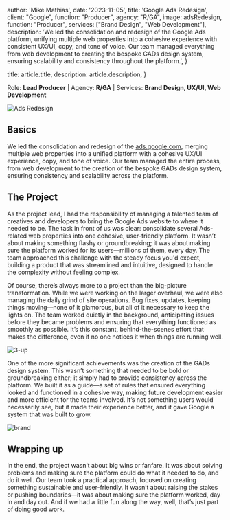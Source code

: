 

  author: 'Mike Mathias',
  date: '2023-11-05',
  title: 'Google Ads Redesign',
  client: "Google", 
  function: "Producer", 
  agency: "R/GA", 
  image: adsRedesign, 
  function: "Producer", 
  services: ["Brand Design", "Web Development"],
  description:
    'We led the consolidation and redesign of the Google Ads platform, unifying multiple web properties into a cohesive experience with consistent UX/UI, copy, and tone of voice. Our team managed everything from web development to creating the bespoke GADs design system, ensuring scalability and consistency throughout the platform.',
}

  title: article.title,
  description: article.description,
}



Role: **Lead Producer** |
Agency: **R/GA** |
Services: **Brand Design, UX/UI, Web Development**

<Image src={adsRedesign} alt="Ads Redesign" />


## Basics
We led the consolidation and redesign of the [ads.google.com](https://ads.google.com), merging multiple web properties into a unified platform with a cohesive UX/UI experience, copy, and tone of voice. Our team managed the entire process, from web development to the creation of the bespoke GADs design system, ensuring consistency and scalability across the platform.

## The Project
As the project lead, I had the responsibility of managing a talented team of creatives and developers to bring the Google Ads website to where it needed to be. The task in front of us was clear: consolidate several Ads-related web properties into one cohesive, user-friendly platform. It wasn’t about making something flashy or groundbreaking; it was about making sure the platform worked for its users—millions of them, every day. The team approached this challenge with the steady focus you'd expect, building a product that was streamlined and intuitive, designed to handle the complexity without feeling complex.

Of course, there’s always more to a project than the big-picture transformation. While we were working on the larger overhaul, we were also managing the daily grind of site operations. Bug fixes, updates, keeping things moving—none of it glamorous, but all of it necessary to keep the lights on. The team worked quietly in the background, anticipating issues before they became problems and ensuring that everything functioned as smoothly as possible. It’s this constant, behind-the-scenes effort that makes the difference, even if no one notices it when things are running well.

<Image src={threeUp} alt="3-up"/>  

One of the more significant achievements was the creation of the GADs design system. This wasn’t something that needed to be bold or groundbreaking either; it simply had to provide consistency across the platform. We built it as a guide—a set of rules that ensured everything looked and functioned in a cohesive way, making future development easier and more efficient for the teams involved. It’s not something users would necessarily see, but it made their experience better, and it gave Google a system that was built to grow.

<Image src={brand} alt="brand"/>  

## Wrapping up
In the end, the project wasn’t about big wins or fanfare. It was about solving problems and making sure the platform could do what it needed to do, and do it well. Our team took a practical approach, focused on creating something sustainable and user-friendly. It wasn’t about raising the stakes or pushing boundaries—it was about making sure the platform worked, day in and day out. And if we had a little fun along the way, well, that’s just part of doing good work.


